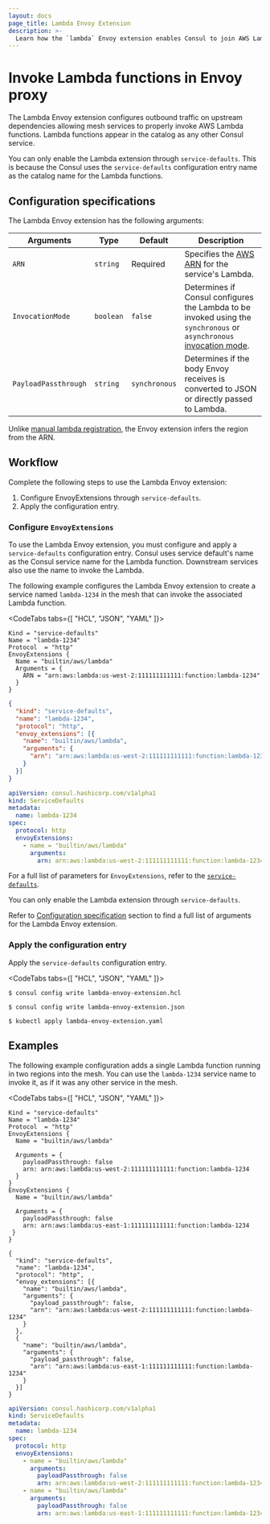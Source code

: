 ```yaml
---
layout: docs
page_title: Lambda Envoy Extension
description: >-
  Learn how the `lambda` Envoy extension enables Consul to join AWS Lambda functions to its service mesh.
---
```


# Invoke Lambda functions in Envoy proxy

The Lambda Envoy extension configures outbound traffic on upstream dependencies allowing mesh services to properly invoke AWS Lambda functions. Lambda functions appear in the catalog as any other Consul service.

You can only enable the Lambda extension through `service-defaults`. This is because the Consul uses the `service-defaults` configuration entry name as the catalog name for the Lambda functions.

## Configuration specifications

The Lambda Envoy extension has the following arguments:

| Arguments        | Type      | Default  | Description                                                                      |
| ---------------- | ----------| -------- | -------------------------------------------------------------------------------- |
| `ARN`            | `string`  | Required | Specifies the [AWS ARN](https://docs.aws.amazon.com/general/latest/gr/aws-arns-and-namespaces.html) for the service's Lambda. |
| `InvocationMode` | `boolean` | `false`  | Determines if Consul configures the Lambda to be invoked using the `synchronous` or `asynchronous` [invocation mode](https://docs.aws.amazon.com/lambda/latest/operatorguide/invocation-modes.html). |
| `PayloadPassthrough` | `string` | `synchronous` | Determines if the body Envoy receives is converted to JSON or directly passed to Lambda. |

Unlike [manual lambda registration](/consul/docs/lambda/registration/manual#supported-meta-fields), the Envoy extension infers the region from the ARN.

## Workflow

Complete the following steps to use the Lambda Envoy extension:

1. Configure EnvoyExtensions through `service-defaults`. 
1. Apply the configuration entry.

### Configure `EnvoyExtensions`

To use the Lambda Envoy extension, you must configure and apply a `service-defaults` configuration entry. Consul uses service default's name as the Consul service name for the Lambda function. Downstream services also use the name to invoke the Lambda.

The following example configures the Lambda Envoy extension to create a service named `lambda-1234` in the mesh that can invoke the associated Lambda function.

<CodeTabs tabs={[ "HCL", "JSON", "YAML" ]}>
<CodeBlockConfig filename="lambda-envoy-extension.hcl">

```hcl
Kind = "service-defaults"
Name = "lambda-1234"
Protocol  = "http"
EnvoyExtensions {
  Name = "builtin/aws/lambda"
  Arguments = {
    ARN = "arn:aws:lambda:us-west-2:111111111111:function:lambda-1234"
  }
}
```

</CodeBlockConfig>
<CodeBlockConfig filename="lambda-envoy-extension.json">

```json
{
  "kind": "service-defaults",
  "name": "lambda-1234",
  "protocol": "http",
  "envoy_extensions": [{
    "name": "builtin/aws/lambda",
    "arguments": {
      "arn": "arn:aws:lambda:us-west-2:111111111111:function:lambda-1234"
    }
  }]
}
```

</CodeBlockConfig>
<CodeBlockConfig filename="lambda-envoy-extension.yaml">

```yaml
apiVersion: consul.hashicorp.com/v1alpha1
kind: ServiceDefaults
metadata:
  name: lambda-1234
spec:
  protocol: http
  envoyExtensions:
    - name = "builtin/aws/lambda"
      arguments:
        arn: arn:aws:lambda:us-west-2:111111111111:function:lambda-1234
```

</CodeBlockConfig>
</CodeTabs>

For a full list of parameters for `EnvoyExtensions`, refer to the [`service-defaults`](/consul/docs/reference/config-entry/service-default#envoyextensions). 

<Note> You can only enable the Lambda extension through `service-defaults`. </Note>

Refer to [Configuration specification](#configuration-specification) section to find a full list of arguments for the Lambda Envoy extension.

### Apply the configuration entry

Apply the `service-defaults` configuration entry.

<CodeTabs tabs={[ "HCL", "JSON", "YAML" ]}>

```shell-session
$ consul config write lambda-envoy-extension.hcl
```

```shell-session
$ consul config write lambda-envoy-extension.json
```

```shell-session
$ kubectl apply lambda-envoy-extension.yaml
```

</CodeTabs>

## Examples

The following example configuration adds a single Lambda function running in two regions into the mesh. You can use the `lambda-1234` service name to invoke it, as if it was any other service in the mesh.

<CodeTabs tabs={[ "HCL", "JSON", "YAML" ]}>
<CodeBlockConfig filename="lambda-envoy-extension.hcl">

```hcl
Kind = "service-defaults"
Name = "lambda-1234"
Protocol  = "http"
EnvoyExtensions {
  Name = "builtin/aws/lambda"
  
  Arguments = {
    payloadPassthrough: false
    arn: arn:aws:lambda:us-west-2:111111111111:function:lambda-1234
  }
}
EnvoyExtensions {
  Name = "builtin/aws/lambda"

  Arguments = {
    payloadPassthrough: false
    arn: arn:aws:lambda:us-east-1:111111111111:function:lambda-1234
 }
}
```

</CodeBlockConfig>
<CodeBlockConfig filename="lambda-envoy-extension.json">

```hcl
{
  "kind": "service-defaults",
  "name": "lambda-1234",
  "protocol": "http",
  "envoy_extensions": [{
    "name": "builtin/aws/lambda",
    "arguments": {
      "payload_passthrough": false,
      "arn": "arn:aws:lambda:us-west-2:111111111111:function:lambda-1234"
    }
  },
  {
    "name": "builtin/aws/lambda",
    "arguments": {
      "payload_passthrough": false,
      "arn": "arn:aws:lambda:us-east-1:111111111111:function:lambda-1234"
    }
  }]
}
```

</CodeBlockConfig>
<CodeBlockConfig filename="lambda-envoy-extension.yaml">

```yaml
apiVersion: consul.hashicorp.com/v1alpha1
kind: ServiceDefaults
metadata:
  name: lambda-1234
spec:
  protocol: http
  envoyExtensions:
    - name = "builtin/aws/lambda"
      arguments:
        payloadPassthrough: false
        arn: arn:aws:lambda:us-west-2:111111111111:function:lambda-1234
    - name = "builtin/aws/lambda"
      arguments:
        payloadPassthrough: false
        arn: arn:aws:lambda:us-east-1:111111111111:function:lambda-1234
```

</CodeBlockConfig>
</CodeTabs>